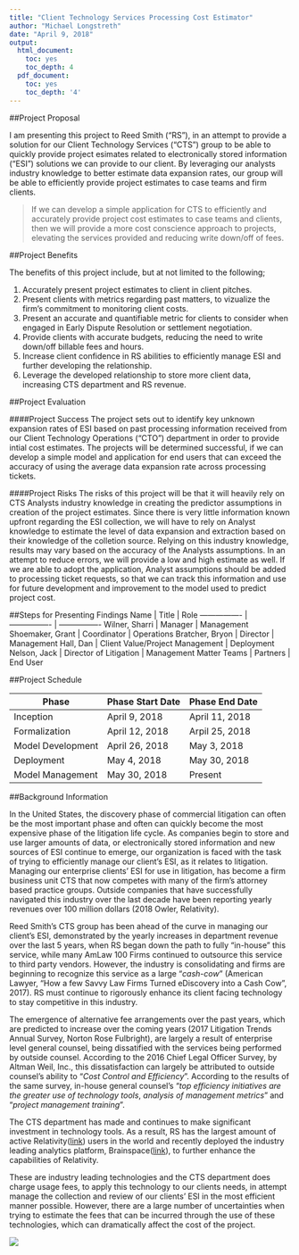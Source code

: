 ```yaml
---
title: "Client Technology Services Processing Cost Estimator"
author: "Michael Longstreth"
date: "April 9, 2018"
output:
  html_document:
    toc: yes
    toc_depth: 4
  pdf_document:
    toc: yes
    toc_depth: '4'
---
```


##Project Proposal

I am presenting this project to Reed Smith ("RS"), in an attempt to provide a solution for our Client Technology Services ("CTS") group to be able to quickly provide project esimates related to electronically stored information ("ESI") solutions we can provide to our client. By leveraging our analysts industry knowledge to better estimate data expansion rates, our group will be able to efficiently provide project estimates to case teams and firm clients.

>If we can develop a simple application for CTS to efficiently and accurately provide project cost estimates to case teams and clients, then we will provide a more cost conscience approach to projects, elevating the services provided and reducing write down/off of fees.

##Project Benefits

The benefits of this project include, but at not limited to the following;

1. Accurately present project estimates to client in client pitches.
2. Present clients with metrics regarding past matters, to vizualize the firm's commitment to monitoring client costs.
3. Present an accurate and quantifiable  metric for clients to consider when engaged in Early Dispute Resolution or settlement negotiation.
4. Provide clients with accurate budgets, reducing the need to write down/off billable fees and hours.
5. Increase client confidence in RS abilities to efficiently manage ESI and further developing the relationship.
6. Leverage the developed relationship to store more client data, increasing CTS department and RS revenue.

##Project Evaluation

####Project Success
The project sets out to identify key unknown expansion rates of ESI based on past processing information received from our Client Technology Operations ("CTO") department in order to provide intial cost estimates.  The projects will be determined successful, if we can develop a simple model and application for end users that can exceed the accuracy of using the average data expansion rate across processing tickets. 

####Project Risks
The risks of this project will be that it will heavily rely on CTS Analysts industry knowledge in creating the predictor assumptions in creation of the project estimates.  Since there is very little information known upfront regarding the ESI collection, we will have to rely on Analyst knowledge to estimate the level of data expansion and extraction based on their knowledge of the colletion source.  Relying on this industry knowledge, results may vary based on the accuracy of the Analysts assumptions.  In an attempt to reduce errors, we will provide a low and high estimate as well.  If we are able to adopt the application, Analyst assumptions should be added to processing ticket requests, so that we can track this information and use for future development and improvement to the model used to predict project cost.


##Steps for Presenting Findings
Name | Title | Role
---------------- | ---------------- | ----------------
Wilner, Sharri | Manager | Management
Shoemaker, Grant | Coordinator | Operations
Bratcher, Bryon | Director | Management
Hall, Dan | Client Value/Project Management | Deployment
Nelson, Jack | Director of Litigation | Management
Matter Teams | Partners | End User



##Project Schedule

Phase | Phase Start Date | Phase End Date
---------------- | ---------------- | ----------------
Inception | April 9, 2018 | April 11, 2018
Formalization | April 12, 2018 | Arpil 25, 2018
Model Development | April 26, 2018 | May 3, 2018
Deployment | May 4, 2018 | May 30, 2018
Model Management | May 30, 2018 | Present

##Background Information

In the United States, the discovery phase of commercial litigation can often be the most important phase and often can quickly become the most expensive phase of the litigation life cycle.  As companies begin to store and use larger amounts of data, or electronically stored information and new sources of ESI continue to emerge, our organization is faced with the task of trying to efficiently manage our client's ESI, as it relates to litigation.  Managing our enterprise clients' ESI for use in litigation, has become a firm business unit CTS that now competes with many of the firm's attorney based practice groups.  Outside companies that have successfully navigated this industry over the last decade have been reporting yearly revenues over 100 million dollars (2018 Owler, Relativity).

Reed Smith's CTS group has been ahead of the curve in managing our client's ESI, demonstrated by the yearly increases in department revenue over the last 5 years, when RS began down the path to fully "in-house" this service, while many AmLaw 100 Firms continued to outsource this service to third party vendors.  However, the industry is consolidating and firms are beginning to recognize this service as a large "*cash-cow*" (American Lawyer, "How a few Savvy Law Firms Turned eDiscovery into a Cash Cow", 2017).  RS must continue to rigorously enhance its client facing technology to stay competitive in this industry.

The emergence of alternative fee arrangements over the past years, which are predicted to increase over the coming years (2017 Litigation Trends Annual Survey, Norton Rose Fulbright), are largely a result of enterprise level general counsel, being dissatified with the services being performed by outside counsel.  According to the 2016 Chief Legal Officer Survey, by Altman Weil, Inc., this dissatisfaction can largely be attributed to outside counsel's ability to "*Cost Control and Efficiency*".  According to the results of the same survey, in-house general counsel's "*top efficiency initiatives are the greater use of technology tools*, *analysis of management metrics*" and "*project management training*".

The CTS department has made and continues to make significant investment in technology tools.  As a result, RS has the largest amount of active Relativity([link]( https://www.relativity.com/)) users in the world and recently deployed the industry leading analytics platform, Brainspace([link]( https://www.brainspace.com/)), to further enhance the capabilities of Relativity.

These are industry leading technologies and the CTS department does charge usage fees, to apply this technology to our clients needs, in attempt manage the collection and review of our clients' ESI in the most efficient manner possible.  However, there are a large number of uncertainties when trying to estimate the fees that can be incurred through the use of these technologies, which can dramatically affect the cost of the project.

![](logo.png)

